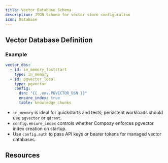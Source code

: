 ```yaml
---
title: Vector Database Schema
description: JSON Schema for vector store configuration
icon: Database
---
```



## Vector Database Definition

<SchemaParams
  schema={vectorDbSchema}
  title="Schema Definition"
  collapsible={true}
  defaultExpanded={true}
  paramType="path"
/>

### Example

```yaml
vector_dbs:
  - id: in_memory_faststart
    type: in_memory
  - id: pgvector_local
    type: pgvector
    config:
      dsn: "{{ .env.PGVECTOR_DSN }}"
      ensure_index: true
      table: knowledge_chunks
```

- `in_memory` is ideal for quickstarts and tests; persistent workloads should use `pgvector` or `qdrant`.
- `config.ensure_index` controls whether Compozy enforces pgvector index creation on startup.
- Use `config.auth` to pass API keys or bearer tokens for managed vector databases.

## Resources

<ReferenceCardList>
  <ReferenceCard
    title="Knowledge Configuration Guide"
    description="See how vector databases pair with embedders inside knowledge bases."
    href="/docs/core/knowledge/configuration"
    icon="BookOpenCheck"
  />
  <ReferenceCard
    title="pgvector Example"
    description="Run the pgvector basic example end-to-end."
    href="https://github.com/compozy/compozy/tree/main/examples/knowledge/pgvector-basic"
    icon="Server"
  />
</ReferenceCardList>
